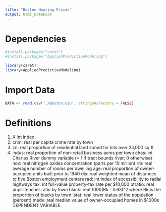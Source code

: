 ```yaml
---
title: "Boston Housing Prices"
output: html_notebook
---
```


# Dependencies

```r
#install.packages("caret")
#install.packages("AppliedPredictiveModeling")

library(caret)
library(AppliedPredictiveModeling)
```

# Import Data

```r
DATA <- read.csv('./Boston.csv', stringsAsFactors = FALSE)
```

# Definitions
1. X         int     index
2. crim:     real    per capita crime rate by town
3. zn:       real    proportion of residential land zoned for lots over 25,000 sq.ft
4. indus:    real    proportion of non-retail business acres per town
chas:     int     Charles River dummy variable (= 1 if tract bounds river; 0 otherwise)
nox:      real    nitrogen oxides concentration (parts per 10 million)
rm:       real    average number of rooms per dwelling
age:      real    proportion of owner-occupied units built prior to 1940
dis:      real    weighted mean of distances to five Boston employment centers
rad:      int     index of accessibility to radial highways
tax:      int     full-value property-tax rate per \$10,000
ptratio:  real    pupil-teacher ratio by town
black:    real    1000(Bk - 0.63)^2 where Bk is the proportion of blacks by town
lstat:    real    lower status of the population (percent)
medv:     real    median value of owner-occupied homes in \$1000s     DEPENDENT VARIABLE

